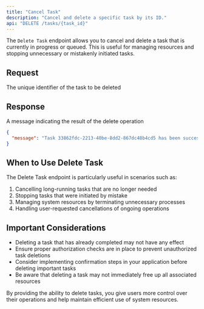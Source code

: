 ```yaml
---
title: "Cancel Task"
description: "Cancel and delete a specific task by its ID."
api: "DELETE /tasks/{task_id}"
---
```


The `Delete Task` endpoint allows you to cancel and delete a task that is currently in progress or queued. This is useful for managing resources and stopping unnecessary or mistakenly initiated tasks.

## Request

<ParamField path="task_id" type="string" required>
  The unique identifier of the task to be deleted
</ParamField>

## Response

<ResponseField name="message" type="string">
  A message indicating the result of the delete operation
</ResponseField>

<ResponseExample>

```json Response
{
  "message": "Task 33862fdc-2213-40be-8dd2-867dc48b4cd5 has been successfully canceled"
}
```

</ResponseExample>

## When to Use Delete Task

The Delete Task endpoint is particularly useful in scenarios such as:

1. Cancelling long-running tasks that are no longer needed
2. Stopping tasks that were initiated by mistake
3. Managing system resources by terminating unnecessary processes
4. Handling user-requested cancellations of ongoing operations

## Important Considerations

- Deleting a task that has already completed may not have any effect
- Ensure proper authorization checks are in place to prevent unauthorized task deletions
- Consider implementing confirmation steps in your application before deleting important tasks
- Be aware that deleting a task may not immediately free up all associated resources

By providing the ability to delete tasks, you give users more control over their operations and help maintain efficient use of system resources.
